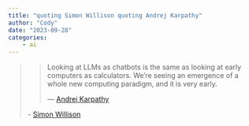 ```yaml
---
title: "quoting Simon Willison quoting Andrej Karpathy"
author: "Cody"
date: "2023-09-28"
categories: 
    - ai
---
```


> > Looking at LLMs as chatbots is the same as looking at early computers as calculators. We’re seeing an emergence of a whole new computing paradigm, and it is very early.
> >
> > — [Andrej Karpathy](https://twitter.com/karpathy/status/1707437820045062561)
> 
> \- [Simon Willison](https://simonwillison.net/2023/Sep/28/andrej-karpathy/)

